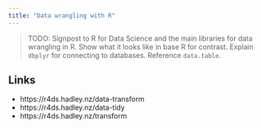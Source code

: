 ```yaml
---
title: "Data wrangling with R"
---
```


> TODO: Signpost to R for Data Science and the main libraries for data wrangling in R. Show what it looks like in base R for contrast. Explain `dbplyr` for connecting to databases. Reference `data.table`.

## Links

- https://r4ds.hadley.nz/data-transform
- https://r4ds.hadley.nz/data-tidy
- https://r4ds.hadley.nz/transform
